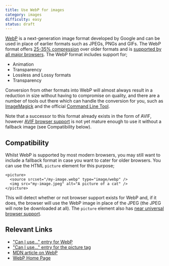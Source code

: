 ```yaml
---
title: Use WebP for images
category: images
difficulty: easy
status: draft
---
```


[WebP](https://developers.google.com/speed/webp) is a next-generation image format developed by Google and can be used in place of earlier formats such as JPEGs, PNGs and GIFs. The WebP format offers [25-35% compression](https://developer.mozilla.org/en-US/docs/Web/Media/Formats/Image_types#webp) over older formats and is [supported by all major browsers](https://caniuse.com/webp). The WebP format includes support for;

- Animation
- Transparency
- Lossless and Lossy formats
- Transparency

Conversion from other formats into WebP will almost always result in a reduction in size without having to compromise on quality, and there are a number of tools out there which can handle the conversion for you, such as [ImageMagick](https://imagemagick.org/script/webp.php) and the official [Command Line Tool](https://developers.google.com/speed/webp/docs/precompiled).

Note that a successor to this format already exists in the form of AVIF, however [AVIF browser support](https://caniuse.com/avif) is not yet mature enough to use it without a fallback image (see Compatibility below).

## Compatibility

Whilst WebP is supported by most modern browsers, you may still want to include a fallback format in case you want to cater for older browsers. You can use the HTML `picture` element for this purpose;

```
<picture>
  <source srcset="/my-image.webp" type="image/webp" />
  <img src="my-image.jpeg" alt="A picture of a cat" />
</picture>
```

This will detect whether or not browser support exists for WebP and, if it does, the browser will use the WebP image in place of the JPEG (the JPEG will note be downloaded at all). The `picture` element also has [near universal browser support](https://caniuse.com/picture).

## Relevant Links

- ["Can I use..." entry for WebP](https://caniuse.com/webp)
- ["Can I use..." entry for the picture tag](https://caniuse.com/picture)
- [MDN article on WebP](https://developer.mozilla.org/en-US/docs/Web/Media/Formats/Image_types#webp)
- [WebP Home Page](https://developers.google.com/speed/webp)
